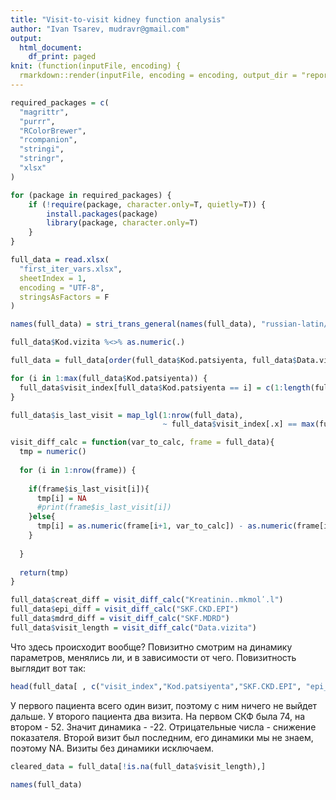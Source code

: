 ```yaml
---
title: "Visit-to-visit kidney function analysis"
author: "Ivan Tsarev, mudravr@gmail.com"
output:
  html_document:
    df_print: paged
knit: (function(inputFile, encoding) {
  rmarkdown::render(inputFile, encoding = encoding, output_dir = "reports") })
---
```



```r
required_packages = c(
  "magrittr",
  "purrr",
  "RColorBrewer",
  "rcompanion",
  "stringi",
  "stringr",
  "xlsx"
)

for (package in required_packages) {
    if (!require(package, character.only=T, quietly=T)) {
        install.packages(package)
        library(package, character.only=T)
    }
}
```


```r
full_data = read.xlsx(
  "first_iter_vars.xlsx",
  sheetIndex = 1,
  encoding = "UTF-8",
  stringsAsFactors = F
)

names(full_data) = stri_trans_general(names(full_data), "russian-latin/bgn")

full_data$Kod.vizita %<>% as.numeric(.)

full_data = full_data[order(full_data$Kod.patsiyenta, full_data$Data.vizita),]

for (i in 1:max(full_data$Kod.patsiyenta)) {
  full_data$visit_index[full_data$Kod.patsiyenta == i] = c(1:length(full_data$Kod.vizita[full_data$Kod.patsiyenta == i]))
}

full_data$is_last_visit = map_lgl(1:nrow(full_data),
                                  ~ full_data$visit_index[.x] == max(full_data$visit_index[full_data$Kod.patsiyenta == full_data$Kod.patsiyenta[.x]])) 

```

```r
visit_diff_calc = function(var_to_calc, frame = full_data){
  tmp = numeric()
  
  for (i in 1:nrow(frame)) {
    
    if(frame$is_last_visit[i]){
      tmp[i] = NA
      #print(frame$is_last_visit[i])
    }else{
      tmp[i] = as.numeric(frame[i+1, var_to_calc]) - as.numeric(frame[i, var_to_calc])
    }
    
  }
  
  return(tmp)
}
```

```r
full_data$creat_diff = visit_diff_calc("Kreatinin..mkmolʹ.l")
full_data$epi_diff = visit_diff_calc("SKF.CKD.EPI")
full_data$mdrd_diff = visit_diff_calc("SKF.MDRD")
full_data$visit_length = visit_diff_calc("Data.vizita")
```
  
Что здесь происходит вообще? Повизитно смотрим на динамику параметров, менялись ли, и в зависимости от чего.
Повизитность выглядит вот так:
```r
head(full_data[ , c("visit_index","Kod.patsiyenta","SKF.CKD.EPI", "epi_diff")])
```
У первого пациента всего один визит, поэтому с ним ничего не выйдет дальше.
У второго пациента два визита. На первом СКФ была 74, на втором - 52. Значит динамика - -22. Отрицательные числа - снижение показателя.
Второй визит был последним, его динамики мы не знаем, поэтому NA.
Визиты без динамики исключаем.
  
  

```r
cleared_data = full_data[!is.na(full_data$visit_length),]
```



```r
names(full_data)
```





